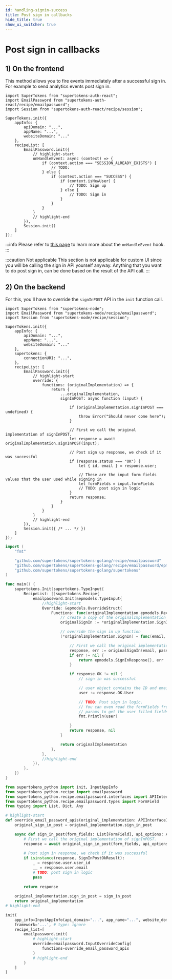 ```yaml
---
id: handling-signin-success
title: Post sign in callbacks
hide_title: true
show_ui_switcher: true
---
```



# Post sign in callbacks

## 1) On the frontend


<PreBuiltOrCustomUISwitcher>

<PreBuiltUIContent>

<FrontendPreBuiltUITabs>

<TabItem value="reactjs">

This method allows you to fire events immediately after a successful sign in. For example to send analytics events post sign in.

```tsx
import SuperTokens from "supertokens-auth-react";
import EmailPassword from "supertokens-auth-react/recipe/emailpassword";
import Session from "supertokens-auth-react/recipe/session";

SuperTokens.init({
    appInfo: {
        apiDomain: "...",
        appName: "...",
        websiteDomain: "..."
    },
    recipeList: [
        EmailPassword.init({
            // highlight-start
            onHandleEvent: async (context) => {
                if (context.action === "SESSION_ALREADY_EXISTS") {
                    // TODO:
                } else {
                    if (context.action === "SUCCESS") {
                        if (context.isNewUser) {
                            // TODO: Sign up
                        } else {
                            // TODO: Sign in
                        }
                    }
                }
            }
            // highlight-end
        }),
        Session.init()
    ]
});
```

:::info
Please refer to [this page](../advanced-customizations/frontend-hooks/handle-event) to learn more about the `onHandleEvent` hook.
:::

</TabItem>

</FrontendPreBuiltUITabs>

</PreBuiltUIContent>

<CustomUIContent>

:::caution Not applicable
This section is not applicable for custom UI since you will be calling the sign in API yourself anyway. Anything that you want to do post sign in, can be done based on the result of the API call.
:::


</CustomUIContent>

</PreBuiltOrCustomUISwitcher>

## 2) On the backend

For this, you'll have to override the `signInPOST` API in the `init` function call.

<BackendSDKTabs>
<TabItem value="nodejs">

```tsx
import SuperTokens from "supertokens-node";
import EmailPassword from "supertokens-node/recipe/emailpassword";
import Session from "supertokens-node/recipe/session";

SuperTokens.init({
    appInfo: {
        apiDomain: "...",
        appName: "...",
        websiteDomain: "..."
    },
    supertokens: {
        connectionURI: "...",
    },
    recipeList: [
        EmailPassword.init({
            // highlight-start
            override: {
                functions: (originalImplementation) => {
                    return {
                        ...originalImplementation,
                        signInPOST: async function (input) {

                            if (originalImplementation.signInPOST === undefined) {
                                throw Error("Should never come here");
                            }

                            // First we call the original implementation of signInPOST.
                            let response = await originalImplementation.signInPOST(input);

                            // Post sign up response, we check if it was successful
                            if (response.status === "OK") {
                                let { id, email } = response.user;

                                // These are the input form fields values that the user used while signing in
                                let formFields = input.formFields
                                // TODO: post sign in logic
                            }
                            return response;
                        }
                    }
                }
            }
            // highlight-end
        }),
        Session.init({ /* ... */ })
    ]
});
```
</TabItem>
<TabItem value="go">

```go
import (
	"fmt"

	"github.com/supertokens/supertokens-golang/recipe/emailpassword"
	"github.com/supertokens/supertokens-golang/recipe/emailpassword/epmodels"
	"github.com/supertokens/supertokens-golang/supertokens"
)

func main() {
	supertokens.Init(supertokens.TypeInput{
		RecipeList: []supertokens.Recipe{
			emailpassword.Init(&epmodels.TypeInput{
				//highlight-start
				Override: &epmodels.OverrideStruct{
					Functions: func(originalImplementation epmodels.RecipeInterface) epmodels.RecipeInterface {
						// create a copy of the originalImplementation func
						originalSignIn := *originalImplementation.SignIn

						// override the sign in up function
						(*originalImplementation.SignIn) = func(email, password string, userContext supertokens.UserContext) (epmodels.SignInResponse, error) {

							// First we call the original implementation of SignIn.
							response, err := originalSignIn(email, password, userContext)
							if err != nil {
								return epmodels.SignInResponse{}, err
							}

							if response.OK != nil {
								// sign in was successful

								// user object contains the ID and email
								user := response.OK.User

								// TODO: Post sign in logic.
								// You can even read the formFields from the input
								// params to get the user filled fields.
								fmt.Println(user)

							}
							return response, nil
						}

						return originalImplementation
					},
				},
				//highlight-end
			}),
		},
	})
}
```

</TabItem>
<TabItem value="python">

```python
from supertokens_python import init, InputAppInfo
from supertokens_python.recipe import emailpassword
from supertokens_python.recipe.emailpassword.interfaces import APIInterface, APIOptions, SignInPostOkResult
from supertokens_python.recipe.emailpassword.types import FormField
from typing import List, Dict, Any

# highlight-start
def override_email_password_apis(original_implementation: APIInterface):
    original_sign_in_post = original_implementation.sign_in_post

    async def sign_in_post(form_fields: List[FormField], api_options: APIOptions, user_context: Dict[str, Any]):
	    # First we call the original implementation of signInPOST.
        response = await original_sign_in_post(form_fields, api_options, user_context)
        
        # Post sign in response, we check if it was successful
        if isinstance(response, SignInPostOkResult):
            _ = response.user.user_id
            __ = response.user.email
            # TODO: post sign in logic
            pass
        
        return response
	
    original_implementation.sign_in_post = sign_in_post
    return original_implementation
# highlight-end

init(
    app_info=InputAppInfo(api_domain="...", app_name="...", website_domain="..."),
    framework='...', # type: ignore
    recipe_list=[
        emailpassword.init(
            # highlight-start
            override=emailpassword.InputOverrideConfig(
                functions=override_email_password_apis
            )
            # highlight-end
        )
    ]
)
```

</TabItem>
</BackendSDKTabs>